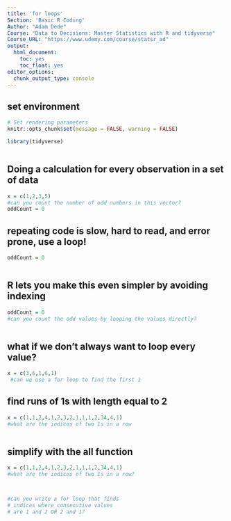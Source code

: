 ```yaml
---
title: 'for loops'
Section: 'Basic R Coding'
Author: "Adam Dede"
Course: "Data to Decisions: Master Statistics with R and tidyverse"
Course_URL: "https://www.udemy.com/course/statsr_ad" 
output:
  html_document:
    toc: yes
    toc_float: yes
editor_options:
  chunk_output_type: console
---
```



## set environment

```r

# Set rendering parameters
knitr::opts_chunk$set(message = FALSE, warning = FALSE)

library(tidyverse)



```

## Doing a calculation for every observation in a set of data

```r
x = c(1,2,3,5)
#can you count the number of odd numbers in this vector? 
oddCount = 0


```
## repeating code is slow, hard to read, and error prone, use a loop! 
```r
oddCount = 0



```

## R lets you make this even simpler by avoiding indexing
```r
oddCount = 0
#can you count the odd values by looping the values directly? 



```

## what if we don't always want to loop every value? 
```r
x = c(3,6,1,6,1)
 #can we use a for loop to find the first 1


```
## find runs of 1s with length equal to 2
```r
x = c(1,1,2,4,1,2,3,2,1,1,1,2,34,4,1)
#what are the indices of two 1s in a row



```
## simplify with the all function
```r
x = c(1,1,2,4,1,2,3,2,1,1,1,2,34,4,1)
#what are the indices of two 1s in a row? 



#can you write a for loop that finds 
# indices where consecutive values
# are 1 and 2 OR 2 and 1? 

```
